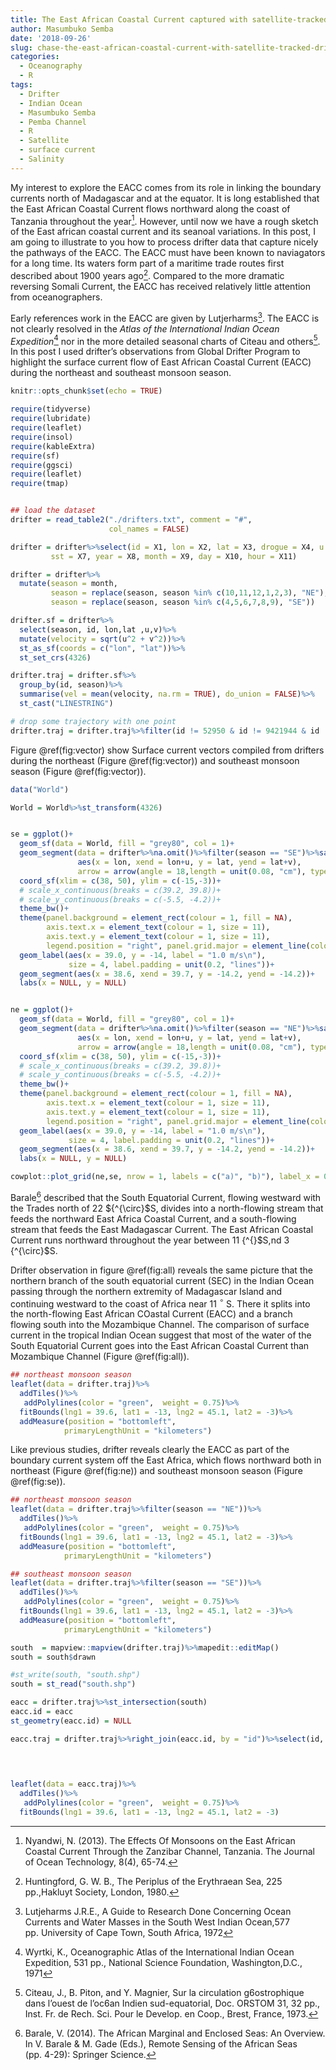 ```yaml
---
title: The East African Coastal Current captured with satellite-tracked drifter observations
author: Masumbuko Semba
date: '2018-09-26'
slug: chase-the-east-african-coastal-current-with-satellite-tracked-drifter-observations
categories:
  - Oceanography
  - R
tags:
  - Drifter
  - Indian Ocean
  - Masumbuko Semba
  - Pemba Channel
  - R
  - Satellite
  - surface current
  - Salinity
---
```

My interest to explore the EACC comes from its role in linking the boundary currents north of Madagascar and at the equator. It is long established that the East African Coastal Current flows northward along the coast of Tanzania throughout the year^[Nyandwi, N. (2013). The Effects Of Monsoons on the East African Coastal Current Through the Zanzibar Channel, Tanzania. The Journal of Ocean Technology, 8(4), 65-74.].  However, until now we have a rough sketch of the East african coastal current and its seanoal variations. In this post, I am going to illustrate to you how to process drifter data that capture nicely the pathways of the EACC. The EACC must have been known to naviagators for a long time. Its waters form part of a maritime trade routes first described about 1900 years ago^[Huntingford, G. W. B., The Periplus of the Erythraean Sea, 225 pp.,Hakluyt Society, London, 1980.]. Compared to the more dramatic reversing Somali Current, the EACC has received relatively little attention from oceanographers.

Early references work in the EACC are given by Lutjerharms^[Lutjeharms J.R.E., A Guide to Research Done Concerning Ocean Currents and Water Masses in the South West Indian Ocean,577 pp. University of Cape Town, South Africa, 1972]. The EACC is not clearly resolved in the *Atlas of the International Indian Ocean Expedition*^[Wyrtki, K., Oceanographic Atlas of the International Indian Ocean
Expedition, 531 pp., National Science Foundation, Washington,D.C., 1971] nor in the more detailed seasonal charts of Citeau and others^[Citeau, J., B. Piton, and Y. Magnier, Sur la circulation g6ostrophique dans l'ouest de l'oc6an Indien sud-equatorial, Doc. ORSTOM 31, 32 pp., Inst. Fr. de Rech. Sci. Pour le Develop. en
Coop., Brest, France, 1973.]. In this post I used drifter's observations from Global Drifter Program to highlight the surface current flow of East African Coastal Current (EACC) during the northeast and southeast monsoon season. 

 

```r
knitr::opts_chunk$set(echo = TRUE)
```


```r
require(tidyverse)
require(lubridate)
require(leaflet)
require(insol)
require(kableExtra)
require(sf)
require(ggsci)
require(leaflet)
require(tmap)



```


```r
## load the dataset
drifter = read_table2("./drifters.txt", comment = "#", 
                      col_names = FALSE)

```

```r
drifter = drifter%>%select(id = X1, lon = X2, lat = X3, drogue = X4, u = X5, v = X6, 
         sst = X7, year = X8, month = X9, day = X10, hour = X11)
```


```r
drifter = drifter%>%
  mutate(season = month, 
         season = replace(season, season %in% c(10,11,12,1,2,3), "NE"),
         season = replace(season, season %in% c(4,5,6,7,8,9), "SE"))

```


```r
drifter.sf = drifter%>%
  select(season, id, lon,lat ,u,v)%>%
  mutate(velocity = sqrt(u^2 + v^2))%>%
  st_as_sf(coords = c("lon", "lat"))%>%
  st_set_crs(4326)
```

```r
drifter.traj = drifter.sf%>%
  group_by(id, season)%>%
  summarise(vel = mean(velocity, na.rm = TRUE), do_union = FALSE)%>%
  st_cast("LINESTRING")

# drop some trajectory with one point
drifter.traj = drifter.traj%>%filter(id != 52950 & id != 9421944 & id != 9918672)
```

Figure \@ref(fig:vector) show Surface current vectors compiled from drifters during the northeast (Figure \@ref(fig:vector)) and southeast monsoon season (Figure \@ref(fig:vector)). 

```r

data("World")

World = World%>%st_transform(4326)


se = ggplot()+
  geom_sf(data = World, fill = "grey80", col = 1)+
  geom_segment(data = drifter%>%na.omit()%>%filter(season == "SE")%>%sample_frac(0.06), 
               aes(x = lon, xend = lon+u, y = lat, yend = lat+v),
               arrow = arrow(angle = 18,length = unit(0.08, "cm"), type = "closed"), col = "black")+
  coord_sf(xlim = c(38, 50), ylim = c(-15,-3))+
  # scale_x_continuous(breaks = c(39.2, 39.8))+
  # scale_y_continuous(breaks = c(-5.5, -4.2))+
  theme_bw()+
  theme(panel.background = element_rect(colour = 1, fill = NA),
        axis.text.x = element_text(colour = 1, size = 11),
        axis.text.y = element_text(colour = 1, size = 11),
        legend.position = "right", panel.grid.major = element_line(colour = NA))+
  geom_label(aes(x = 39.0, y = -14, label = "1.0 m/s\n"),
             size = 4, label.padding = unit(0.2, "lines"))+
  geom_segment(aes(x = 38.6, xend = 39.7, y = -14.2, yend = -14.2))+
  labs(x = NULL, y = NULL)


ne = ggplot()+
  geom_sf(data = World, fill = "grey80", col = 1)+
  geom_segment(data = drifter%>%na.omit()%>%filter(season == "NE")%>%sample_frac(0.06), 
               aes(x = lon, xend = lon+u, y = lat, yend = lat+v),
               arrow = arrow(angle = 18,length = unit(0.08, "cm"), type = "closed"), col = "black")+
  coord_sf(xlim = c(38, 50), ylim = c(-15,-3))+
  # scale_x_continuous(breaks = c(39.2, 39.8))+
  # scale_y_continuous(breaks = c(-5.5, -4.2))+
  theme_bw()+
  theme(panel.background = element_rect(colour = 1, fill = NA),
        axis.text.x = element_text(colour = 1, size = 11),
        axis.text.y = element_text(colour = 1, size = 11),
        legend.position = "right", panel.grid.major = element_line(colour = NA))+
  geom_label(aes(x = 39.0, y = -14, label = "1.0 m/s\n"),
             size = 4, label.padding = unit(0.2, "lines"))+
  geom_segment(aes(x = 38.6, xend = 39.7, y = -14.2, yend = -14.2))+
  labs(x = NULL, y = NULL)

cowplot::plot_grid(ne,se, nrow = 1, labels = c("a)", "b)"), label_x = 0.15, label_y = 0.88, label_size = 12)

```

Barale^[Barale, V. (2014). The African Marginal and Enclosed Seas: An Overview. In V. Barale & M. Gade (Eds.), Remote Sensing of the African Seas (pp. 4-29): Springer Science.] described that the South Equatorial Current, flowing westward with the Trades north of 22 ${^{\circ}$S, divides into a north-flowing stream that feeds the northward East Africa Coastal Current, and a south-flowing stream that feeds the East Madagascar Current. The East African Coastal Current runs northward throughout the year between 11 {^{\circ}$S,nd 3 {^{\circ}$S. 

Drifter observation in figure \@ref(fig:all) reveals the same picture that the northern branch of the south equatorial current (SEC) in the Indian Ocean passing through the northern extremity of Madagascar Island and continuing westward to the coast of Africa near 11 ${^\circ}$ S.  There it splits into the north-flowing East African COastal Current (EACC) and a branch flowing south into the Mozambique Channel. The comparison of surface current in the tropical Indian Ocean suggest that most of the water of the South Equatorial Current goes into the East African Coastal Current than Mozambique Channel (Figure \@ref(fig:all)).

```r

## northeast monsoon season
leaflet(data = drifter.traj)%>%
  addTiles()%>%
   addPolylines(color = "green",  weight = 0.75)%>%
  fitBounds(lng1 = 39.6, lat1 = -13, lng2 = 45.1, lat2 = -3)%>%
  addMeasure(position = "bottomleft",
            primaryLengthUnit = "kilometers")

```

Like previous studies, drifter reveals clearly the EACC as part of the boundary current system off the East Africa, which flows northward both in northeast (Figure \@ref(fig:ne)) and southeast monsoon season (Figure \@ref(fig:se)). 



```r
## northeast monsoon season
leaflet(data = drifter.traj%>%filter(season == "NE"))%>%
  addTiles()%>%
   addPolylines(color = "green",  weight = 0.75)%>%
  fitBounds(lng1 = 39.6, lat1 = -13, lng2 = 45.1, lat2 = -3)%>%
  addMeasure(position = "bottomleft",
            primaryLengthUnit = "kilometers")
```


```r
## southeast monsoon season
leaflet(data = drifter.traj%>%filter(season == "SE"))%>%
  addTiles()%>%
   addPolylines(color = "green",  weight = 0.75)%>%
  fitBounds(lng1 = 39.6, lat1 = -13, lng2 = 45.1, lat2 = -3)%>%
  addMeasure(position = "bottomleft",
            primaryLengthUnit = "kilometers")
```


```r
south  = mapview::mapview(drifter.traj)%>%mapedit::editMap()
south = south$drawn

```

```r

#st_write(south, "south.shp")
south = st_read("south.shp")

```


```r

eacc = drifter.traj%>%st_intersection(south)
eacc.id = eacc
st_geometry(eacc.id) = NULL

eacc.traj = drifter.traj%>%right_join(eacc.id, by = "id")%>%select(id, season = 2)

  
  
```

```r
leaflet(data = eacc.traj)%>%
  addTiles()%>%
   addPolylines(color = "green",  weight = 0.75)%>%
  fitBounds(lng1 = 39.6, lat1 = -13, lng2 = 45.1, lat2 = -3)

```

